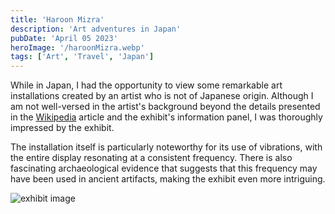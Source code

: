 ```yaml
---
title: 'Haroon Mizra'
description: 'Art adventures in Japan'
pubDate: 'April 05 2023'
heroImage: '/haroonMizra.webp'
tags: ['Art', 'Travel', 'Japan']
---
```


While in Japan, I had the opportunity to view some remarkable art installations created by an artist who is not of Japanese origin. Although I am not well-versed in the artist's background beyond the details presented in the [Wikipedia](https://en.wikipedia.org/wiki/Haroon_Mirza)  article and the exhibit's information panel, I was thoroughly impressed by the exhibit.

The installation itself is particularly noteworthy for its use of vibrations, with the entire display resonating at a consistent frequency. There is also fascinating archaeological evidence that suggests that this frequency may have been used in ancient artifacts, making the exhibit even more intriguing.

![exhibit image](/exhibit.webp)
